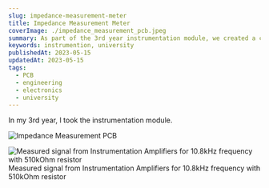 ```yaml
---
slug: impedance-measurement-meter
title: Impedance Measurement Meter
coverImage: ./impedance_measurement_pcb.jpeg
summary: As part of the 3rd year instrumentation module, we created a complex impedance meter that was designed to measure DUTs with impedance in the range of 10 to 1MOhm. The frequency was also from 1 to 100kHz.
keywords: instrumention, university
publishedAt: 2023-05-15
updatedAt: 2023-05-15
tags:
  - PCB
  - engineering
  - electronics
  - university
---
```


In my 3rd year, I took the instrumentation module.

![Impedance Measurement PCB](./impedance_measurement_pcb.jpeg)

![Measured signal from Instrumentation Amplifiers for 10.8kHz frequency with 510kOhm resistor](./10_8k_res.png)
Measured signal from Instrumentation Amplifiers for 10.8kHz frequency with 510kOhm resistor
